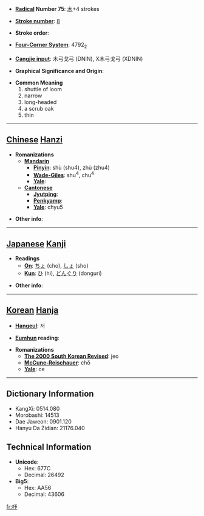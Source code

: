 * '''[[Wiktionary:Chinese radical index| Radical]] Number 75''': [[Wiktionary:Chinese radical index 木|木]]+4 strokes

* '''[[Wiktionary:Chinese total strokes index|Stroke number]]''': [[Wiktionary:Chinese total strokes index 8|8]]

* '''Stroke order''': 

* '''[[Wiktionary:Chinese four corner index|Four-Corner System]]''': 4792<sub>2</sub>

* '''[[Wiktionary:Chinese Cangjie index|Cangjie input]]''': 木弓戈弓 (DNIN), X木弓戈弓 (XDNIN)

* '''Graphical Significance and Origin''': 

* '''Common Meaning'''
*#shuttle of loom
*# narrow
*# long-headed
*# a scrub oak
*# thin


----

== [[Chinese]] [[Hanzi]] ==

* '''Romanizations'''
** '''[[Mandarin]]'''
*** '''[[Pinyin]]''': shù (shu4), zhù (zhu4)
*** '''[[Wade-Giles]]''': shu<sup>4</sup>, chu<sup>4</sup>
*** '''[[Yale]]''': 
** '''[[Cantonese]]'''
*** '''[[Jyutping]]''':
*** '''[[Penkyamp]]''': 
*** '''[[Yale]]''': chyu5

* '''Other info''': 

----

== [[Japanese]] [[Kanji]] ==

* '''Readings'''
** '''[[On]]''': [[ちょ]] (cho), [[しょ]] (sho)
** '''[[Kun]]''': [[ひ]] (hi), [[どんぐり]] (donguri)

* '''Other info''':  

----

== [[Korean]] [[Hanja]] ==

* '''[[Hangeul]]''': 저

* '''[[Eumhun]] reading''': 

* '''Romanizations'''
** '''[[The 2000 South Korean Revised Romanization|The 2000 South Korean Revised]]''': jeo
** '''[[McCune-Reischauer]]''': chŏ
** '''[[Yale]]''': ce

----

== Dictionary Information ==

* KangXi: 0514.080
* Morobashi: 14513
* Dae Jaweon: 0901.120
* Hanyu Da Zidian: 21176.040

== Technical Information ==

* '''Unicode''':
** Hex: 677C
** Decimal: 26492
* '''Big5''':
** Hex: AA56
** Decimal: 43606

[[fr:杼]]